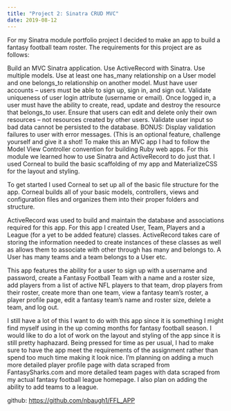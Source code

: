 ```yaml
---
title: "Project 2: Sinatra CRUD MVC"
date: 2019-08-12
---
```

For my Sinatra module portfolio project I decided to make an app to build a fantasy football team roster. The requirements for this project are as follows:

Build an MVC Sinatra application.
Use ActiveRecord with Sinatra.
Use multiple models.
Use at least one has_many relationship on a User model and one belongs_to relationship on another model.
Must have user accounts – users must be able to sign up, sign in, and sign out.
Validate uniqueness of user login attribute (username or email).
Once logged in, a user must have the ability to create, read, update and destroy the resource that belongs_to user.
Ensure that users can edit and delete only their own resources – not resources created by other users.
Validate user input so bad data cannot be persisted to the database.
BONUS: Display validation failures to user with error messages. (This is an optional feature, challenge yourself and give it a shot!
To make this an MVC app I had to follow the Model View Controller convention for building Ruby web apps. For this module we learned how to use Sinatra and ActiveRecord to do just that. I used Corneal to build the basic scaffolding of my app and MaterializeCSS for the layout and styling.

To get started I used Corneal to set up all of the basic file structure for the app. Corneal builds all of your basic models, controllers, views and configuration files and organizes them into their proper folders and structure.

ActiveRecord was used to build and maintain the database and associations required for this app. For this app I created User, Team, Players and a League (for a yet to be added feature) classes. ActiveRecord takes care of storing the information needed to create instances of these classes as well as allows them to associate with other through has many and belongs to. A User has many teams and a team belongs to a User etc.

This app features the ability for a user to sign up with a username and password, create a Fantasy Football Team with a name and a roster size, add players from a list of active NFL players to that team, drop players from their roster, create more than one team, view a fantasy team’s roster, a player profile page, edit a fantasy team’s name and roster size, delete a team, and log out.

I still have a lot of this I want to do with this app since it is something I might find myself using in the up coming months for fantasy football season. I would like to do a lot of work on the layout and styling of the app since it is still pretty haphazard. Being pressed for time as per usual, I had to make sure to have the app meet the requirements of the assignment rather than spend too much time making it look nice. I’m planning on adding a much more detailed player profile page with data scraped from FantasySharks.com and more detailed team pages with data scraped from my actual fantasy football league homepage. I also plan on adding the ability to add teams to a league.

github: https://github.com/nbaugh1/FFL_APP